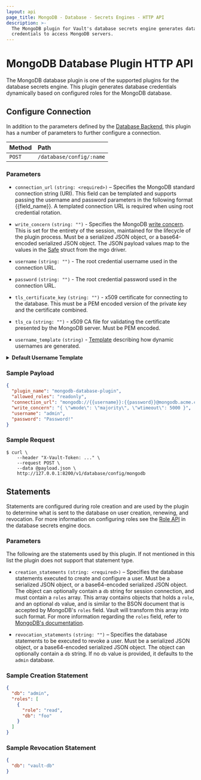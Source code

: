 ```yaml
---
layout: api
page_title: MongoDB - Database - Secrets Engines - HTTP API
description: >-
  The MongoDB plugin for Vault's database secrets engine generates database
  credentials to access MongoDB servers.
---
```


# MongoDB Database Plugin HTTP API

The MongoDB database plugin is one of the supported plugins for the database
secrets engine. This plugin generates database credentials dynamically based on
configured roles for the MongoDB database.

## Configure Connection

In addition to the parameters defined by the [Database
Backend](/vault/api-docs/secret/databases#configure-connection), this plugin
has a number of parameters to further configure a connection.

| Method | Path                     |
| :----- | :----------------------- |
| `POST` | `/database/config/:name` |

### Parameters

- `connection_url` `(string: <required>)` – Specifies the MongoDB standard
  connection string (URI). This field can be templated and supports passing the
  username and password parameters in the following format {{field_name}}. A
  templated connection URL is required when using root credential rotation.

- `write_concern` `(string: "")` - Specifies the MongoDB [write
  concern][mongodb-write-concern]. This is set for the entirety of the session,
  maintained for the lifecycle of the plugin process. Must be a serialized JSON
  object, or a base64-encoded serialized JSON object. The JSON payload values
  map to the values in the [Safe][mgo-safe] struct from the mgo driver.

- `username` `(string: "")` - The root credential username used in the connection URL.

- `password` `(string: "")` - The root credential password used in the connection URL.

- `tls_certificate_key` `(string: "")` - x509 certificate for connecting to the database.
  This must be a PEM encoded version of the private key and the certificate combined.

- `tls_ca` `(string: "")` - x509 CA file for validating the certificate presented by the
  MongoDB server. Must be PEM encoded.

- `username_template` `(string)` - [Template](/vault/docs/concepts/username-templating) describing how
  dynamic usernames are generated.

<details>
<summary><b>Default Username Template</b></summary>

```
{{ printf "v-%s-%s-%s-%s" (.DisplayName | truncate 15) (.RoleName | truncate 15) (random 20) (unix_time) | replace "." "-"  | truncate 100 }}
```

<details>
  <summary><b>Example Usernames:</b></summary>

| Example       |                                                      |
| ------------- | ---------------------------------------------------- |
| `DisplayName` | `token`                                              |
| `RoleName`    | `myrolename`                                         |
| Username      | `v-token-myrolename-jNFRlKsZZMxJEx60o66i-1614294836` |

| Example       |                                                                     |
| ------------- | ------------------------------------------------------------------- |
| `DisplayName` | `amuchlonger_dispname`                                              |
| `RoleName`    | `role-name-with-dashes`                                             |
| Username      | `v-amuchlonger_dis-role-name-with--jNFRlKsZZMxJEx60o66i-1614294836` |

</details>
</details>

### Sample Payload

```json
{
  "plugin_name": "mongodb-database-plugin",
  "allowed_roles": "readonly",
  "connection_url": "mongodb://{{username}}:{{password}}@mongodb.acme.com:27017/admin?ssl=true",
  "write_concern": "{ \"wmode\": \"majority\", \"wtimeout\": 5000 }",
  "username": "admin",
  "password": "Password!"
}
```

### Sample Request

```shell-session
$ curl \
    --header "X-Vault-Token: ..." \
    --request POST \
    --data @payload.json \
    http://127.0.0.1:8200/v1/database/config/mongodb
```

## Statements

Statements are configured during role creation and are used by the plugin to
determine what is sent to the database on user creation, renewing, and
revocation. For more information on configuring roles see the [Role
API](/vault/api-docs/secret/databases#create-role) in the database secrets engine docs.

### Parameters

The following are the statements used by this plugin. If not mentioned in this
list the plugin does not support that statement type.

- `creation_statements` `(string: <required>)` – Specifies the database
  statements executed to create and configure a user. Must be a
  serialized JSON object, or a base64-encoded serialized JSON object.
  The object can optionally contain a `db` string for session connection,
  and must contain a `roles` array. This array contains objects that holds
  a `role`, and an optional `db` value, and is similar to the BSON document that
  is accepted by MongoDB's `roles` field. Vault will transform this array into
  such format. For more information regarding the `roles` field, refer to
  [MongoDB's documentation](https://docs.mongodb.com/manual/reference/method/db.createUser/).

- `revocation_statements` `(string: "")` – Specifies the database statements to
  be executed to revoke a user. Must be a serialized JSON object, or a base64-encoded
  serialized JSON object. The object can optionally contain a `db` string. If no
  `db` value is provided, it defaults to the `admin` database.

### Sample Creation Statement

```json
{
  "db": "admin",
  "roles": [
    {
      "role": "read",
      "db": "foo"
    }
  ]
}
```

### Sample Revocation Statement

```json
{
  "db": "vault-db"
}
```

[mongodb-write-concern]: https://docs.mongodb.com/manual/reference/write-concern/
[mgo-safe]: https://godoc.org/gopkg.in/mgo.v2#Safe

